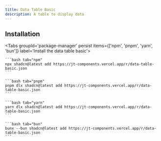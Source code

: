 ```yaml
---
title: Data Table Basic
description: A table to display data
---
```




## Installation

<div className="w-full flex justify-end">
    <OpenInV0Button url="https://jt-components.vercel.app/r/data-table-basic.json" />
</div>

<Tabs groupId='package-manager' persist items={['npm', 'pnpm', 'yarn', 'bun']} label='Install the data table basic'>

    ```bash tab="npm"
    npx shadcn@latest add https://jt-components.vercel.app/r/data-table-basic.json
    ```

    ```bash tab="pnpm"
    pnpm dlx shadcn@latest add https://jt-components.vercel.app/r/data-table-basic.json
    ```

    ```bash tab="yarn"
    yarn dlx shadcn@latest add https://jt-components.vercel.app/r/data-table-basic.json
    ```

    ```bash tab="bun"
    bunx --bun shadcn@latest add https://jt-components.vercel.app/r/data-table-basic.json
    ```
</Tabs>
